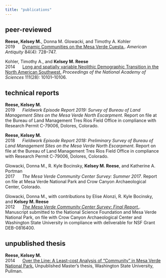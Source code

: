 ```yaml
---
title: "publications"
---
```


## peer-reviewed
**Reese, Kelsey M.**, Donna M. Glowacki, and Timothy A. Kohler   
2019&nbsp;&nbsp;&nbsp;&nbsp;&nbsp;&nbsp;<a href="https://kmreese-io.github.io/Documents/Reese_et_al_2019.pdf" target="_blank">Dynamic Communities on the Mesa Verde Cuesta.</a>. *American Antiquity* 84(4): 728--747.

Kohler, Timothy A., and **Kelsey M. Reese**   
2014&nbsp;&nbsp;&nbsp;&nbsp;&nbsp;&nbsp;<a href="https://kmreese-io.github.io/Documents/Kohler_and_Reese_2014.pdf" target="_blank">Long and spatially variable Neolithic Demographic Transition in the North American Southwest.</a> *Proceedings of the National Academy of Sciences* 111(28): 10101--10106.

## technical reports
**Reese, Kelsey M.**  
2019&nbsp;&nbsp;&nbsp;&nbsp;&nbsp;&nbsp;*Fieldwork Episode Report 2019: Survey of Bureau of Land Management Sites on the Mesa Verde North Escarpment*. Report on file at the Bureau of Land Management Tres Rios Field Office in compliance with Research Permit C-79006, Dolores, Colorado.

**Reese, Kelsey M.**  
2018&nbsp;&nbsp;&nbsp;&nbsp;&nbsp;&nbsp;*Fieldwork Episode Report 2018: Preliminary Survey of Bureau of Land Management Sites on the Mesa Verde North Escarpment*. Report on file at the Bureau of Land Management Tres Rios Field Office in compliance with Research Permit C-79006, Dolores, Colorado.

Glowacki, Donna M., R. Kyle Bocinsky, **Kelsey M. Reese**, and Katherine A. Portman  
2017&nbsp;&nbsp;&nbsp;&nbsp;&nbsp;&nbsp;*The Mesa Verde Community Center Survey: Summer 2017*. Report on file at Mesa Verde National Park and Crow Canyon Archaeological Center, Colorado.
  
Glowacki, Donna M., with contributions by Elise Alonzi, R. Kyle Bocinsky, and **Kelsey M. Reese**   
2012&nbsp;&nbsp;&nbsp;&nbsp;&nbsp;&nbsp;<a href="http://village.anth.wsu.edu/sites/village.anth.wsu.edu/files/publications/FINAL_REPORT_VEP_2012_noUTMs.pdf" target="_blank">*The Mesa Verde Community Center Survey: Final Report.*</a>. Manuscript submitted to the National Science Foundation and Mesa Verde National Park, on file with Crow Canyon Archaeological Center and Washington State University in compliance with deliverable for NSF Grant DEB-0816400.

## unpublished thesis
**Reese, Kelsey M.**   
2014&nbsp;&nbsp;&nbsp;&nbsp;&nbsp;&nbsp;<a href="http://www.dissertations.wsu.edu/Thesis/Spring2014/k_reese_042914.pdf" target="_blank">Over the Line: A Least-cost Analysis of "Community" in Mesa Verde National Park.</a> Unpublished Master's thesis, Washington State University, Pullman.